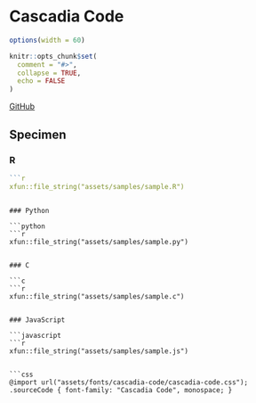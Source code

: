 # Cascadia Code

```r
options(width = 60)

knitr::opts_chunk$set(
  comment = "#>",
  collapse = TRUE,
  echo = FALSE
)
```

<a href="https://github.com/microsoft/cascadia-code" class="btn btn-outline-secondary" role="button" target="_blank">
<i class="bi bi-box-arrow-up-right"></i>
GitHub
</a>

## Specimen

### R

```r
```r
xfun::file_string("assets/samples/sample.R")
```
```

### Python

```python
```r
xfun::file_string("assets/samples/sample.py")
```
```

### C

```c
```r
xfun::file_string("assets/samples/sample.c")
```
```

### JavaScript

```javascript
```r
xfun::file_string("assets/samples/sample.js")
```
```

```css
@import url("assets/fonts/cascadia-code/cascadia-code.css");
.sourceCode { font-family: "Cascadia Code", monospace; }
```
